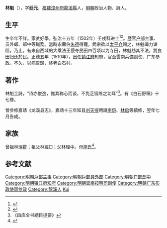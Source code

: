 {{明清人物信息框
| 姓名 = 林魁
| 原名 =
| 圖片名稱= 
| 圖片大小 =
| 圖片說明 = 
| 最高職務 = 廣東布政使司參政
| 國家 = 大明 
| 爵位 =
| 籍貫 = [[福建|福建]][[漳州府|漳州府]][[龍溪縣|龍溪縣]]民籍
| 族裔 = 
| 字號 = 字廷元
| 諡號 =
| 出生日期 = 生年不詳
| 出生地點 = 
| 逝世日期 = 卒年不詳
| 逝世地點 =
| 墓葬 =
| 配偶 = 
| 親屬 = 
| 出身 =
* 弘治十五年壬戌科進士出身
| 經歷 =
| 著作 =  
}}
'''林魁'''（{{bd|？||？|catIdx=}}），字'''廷元'''，[[福建|福建]][[漳州府|漳州府]][[龍溪縣|龍溪縣]]人，[[明朝|明朝]]政治人物、詩人。

==生平==
生卒年不詳。家贫好學。弘治十五年（1502年）壬戌科进士<ref>{{Cite book|title=《皇明贡举考》卷五|last=（明）[[张朝瑞|张朝瑞]]|first=|publisher=《续修四库全书》史部第828册|year=|isbn=|location=|pages=}}</ref><ref>{{Cite book|title=贡举志五种 上|last=鲁小俊，江俊伟著|first=|publisher=武汉：武汉大学出版社|year=2009|isbn=978-7-307-07043-1|location=|pages=}}</ref>。歷官[[户部|户部]][[主事|主事]]、员外郎、郎中等職務。當時永壽伯[[朱德|朱德]]得寵，武宗欲以[[太平仓|太平仓]]赐之，林魁竭力谏阻，乃止。有來自西域的大乘法王侵夺民田四百顷以为寺田，林魁劾其不法，將良田归还於民。正德五年（1510年），出任[[镇江府|镇江府]]知府，官至雲南兵備副使、广东参政。不久，以病告歸，終老白石村。

==著作==
林魁工詩，“诗亦俊逸，惟其称心而谈，不免乏锻练之功耳”<ref>《四库全书總目提要》</ref>。有《白石野稿》十七卷。

曾參修嘉靖《龙溪县志》，嘉靖十三年知县[[刘天授|刘天授]]聘請[[李恺_(明朝)|李恺]]、[[林启|林启]]等續修，翌年七月告成。

==家族==
曾祖林瑞瞿；祖父林經□；父林理中。母施氏<ref>{{Cite book|title=天一阁藏明代科举录选刊 登科录 点校本|last=龚延明主编|first=|publisher=宁波出版社|year=2016|isbn=978-7-5526-2320-8|location=宁波|pages=|quote=《天一閣藏明代科舉錄選刊.登科錄》之《弘治十五年進士登科錄》}}</ref>。

==参考文献==
{{reflist}}

{{弘治十五年壬戌科殿試金榜}}
{{DEFAULTSORT:Lin林}}
[[Category:明朝戶部主事|Category:明朝戶部主事]]
[[Category:明朝戶部員外郎|Category:明朝戶部員外郎]]
[[Category:明朝户部郎中|Category:明朝户部郎中]]
[[Category:明朝镇江府知府|Category:明朝镇江府知府]]
[[Category:明朝雲南按察司副使|Category:明朝雲南按察司副使]]
[[Category:明朝广东布政使司参政|Category:明朝广东布政使司参政]]
[[Category:龍溪人|Category:龍溪人]]
[[Category:林姓|Kui]]